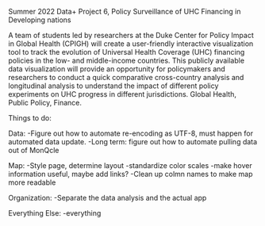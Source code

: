 Summer 2022 Data+ Project 6, Policy Surveillance of UHC Financing in Developing nations

A team of students led by researchers at the Duke Center for Policy Impact in Global Health (CPIGH) will create a user-friendly interactive visualization tool to track the evolution of Universal Health Coverage (UHC) financing policies in the low- and middle-income countries. This publicly available data visualization will provide an opportunity for policymakers and researchers to conduct a quick comparative cross-country analysis and longitudinal analysis to understand the impact of different policy experiments on UHC progress in different jurisdictions. Global Health, Public Policy, Finance.

Things to do:

Data:
-Figure out how to automate re-encoding as UTF-8, must happen for automated data update.
-Long term: figure out how to automate pulling data out of MonQcle

Map:
-Style page, determine layout
-standardize color scales
-make hover information useful, maybe add links?
-Clean up colmn names to make map more readable

Organization:
-Separate the data analysis and the actual app

Everything Else:
-everything
